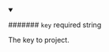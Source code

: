 
<details className="config-field" data-expandable="false" open>
<summary>

####### `key` <span class="config-field-required" data-required="false">required</span> <span class="config-field-type">string</span> <span class="config-field-default"></span> <span class="config-field-enum"></span>

The key to project.

</summary>



</details>
